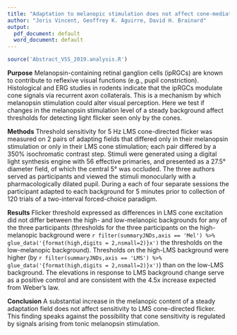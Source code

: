```yaml
---
title: "Adaptation to melanopic stimulation does not affect cone-mediated flicker sensitivity"
author: "Joris Vincent, Geoffrey K. Aguirre, David H. Brainard"
output:
  pdf_document: default
  word_document: default
---
```


```r
source('Abstract_VSS_2019.analysis.R')
```

**Purpose** Melanopsin-containing retinal ganglion cells (ipRGCs) are known to contribute to reflexive visual functions (e.g., pupil constriction). Histological and ERG studies in rodents indicate that the ipRGCs modulate cone signals via recurrent axon collaterals. This is a mechanism by which melanopsin stimulation could alter visual perception. Here we test if changes in the melanopsin stimulation level of a steady background affect thresholds for detecting light flicker seen only by the cones.

**Methods** Threshold sensitivity for 5 Hz LMS cone-directed flicker was measured on 2 pairs of adapting fields that differed only in their melanopsin stimulation or only in their LMS cone stimulation; each pair differed by a 350% isochromatic contrast step. Stimuli were generated using a digital light synthesis engine with 56 effective primaries, and presented as a 27.5° diameter field, of which the central 5° was occluded. The three authors served as participants and viewed the stimuli monocularly with a pharmacologically dilated pupil. During a each of four separate sessions the participant adapted to each background for 5 minutes prior to collection of 120 trials of a two-interval forced-choice paradigm.

**Results** Flicker threshold expressed as differences in LMS cone excitation did not differ between the high- and low-melanopic backgrounds for any of the three participants (thresholds for the three participants on the high-melanopic background were `r filter(summaryJNDs,axis == 'Mel') %>% glue_data('{format(high,digits = 2,nsmall=2)}x')` the thresholds on the low-melanopic background). Thresholds on the high-LMS background were higher (by `r filter(summaryJNDs,axis == 'LMS') %>% glue_data('{format(high,digits = 2,nsmall=2)}x')`) than on the low-LMS background. The elevations in response to LMS background change serve as a positive control and are consistent with the 4.5x increase expected from Weber's law.

**Conclusion** A substantial increase in the melanopic content of a steady adaptation field does not affect sensitivity to LMS cone-directed flicker. This finding speaks against the possibility that cone sensitivity is regulated by signals arising from tonic melanopsin stimulation.